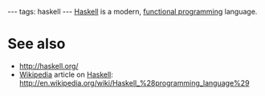 ---
tags: haskell
---
[[Haskell]] is a modern, [[functional programming]] language.

= See also =

* http://haskell.org/
* [[Wikipedia]] article on [[Haskell]]: http://en.wikipedia.org/wiki/Haskell_%28programming_language%29
